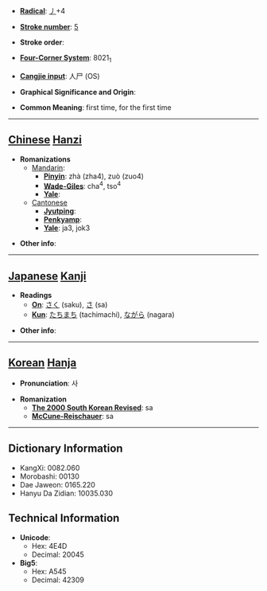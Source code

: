 * '''[[Wiktionary:Chinese radical index| Radical]]''': [[Wiktionary:Chinese radical index 丿|丿]]+4

* '''[[Wiktionary:Chinese total strokes index|Stroke number]]''': [[Wiktionary:Chinese total strokes index 5|5]]

* '''Stroke order''': 

* '''[[Wiktionary:Chinese four corner index|Four-Corner System]]''': 8021<sub>1</sub>

* '''[[Wiktionary:Chinese Cangjie index|Cangjie input]]''': 人尸 (OS)

* '''Graphical Significance and Origin''': 

* '''Common Meaning''': first time, for the first time

----

== [[Chinese]] [[Hanzi]] ==

* '''Romanizations'''
** [[Mandarin]]:
*** '''[[Pinyin]]''': zhà (zha4), zuò (zuo4)
*** '''[[Wade-Giles]]''': cha<sup>4</sup>, tso<sup>4</sup>
*** '''[[Yale]]''': 
**[[Cantonese]]
***'''[[Jyutping]]''':
***'''[[Penkyamp]]''': 
***'''[[Yale]]''': ja3, jok3

* '''Other info''': 

----

== [[Japanese]] [[Kanji]] ==

* '''Readings'''
** '''[[On]]''': [[さく]] (saku), [[さ]] (sa)
** '''[[Kun]]''': [[たちまち]] (tachimachi), [[ながら]] (nagara)

* '''Other info''':  

----

== [[Korean]] [[Hanja]] ==

* '''Pronunciation''': 사

* '''Romanization'''
** '''[[The 2000 South Korean Revised Romanization|The 2000 South Korean Revised]]''': sa
** '''[[McCune-Reischauer]]''': sa

----

== Dictionary Information ==

* KangXi: 0082.060
* Morobashi: 00130
* Dae Jaweon: 0165.220
* Hanyu Da Zidian: 10035.030

== Technical Information ==

* '''Unicode''':
** Hex: 4E4D
** Decimal: 20045
* '''Big5''':
** Hex: A545
** Decimal: 42309